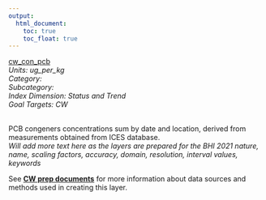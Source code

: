 ```yaml
---
output:
  html_document:
    toc: true
    toc_float: true
---
```


[cw_con_pcb](https://github.com/OHI-Baltic/bhi-prep/blob/master/layers/cw_con_pcb_bhi2019.csv)\
*Units: ug_per_kg*\
*Category:*\
*Subcategory:*\
*Index Dimension: Status and Trend*\
*Goal Targets: CW*\
<br>

PCB congeners concentrations sum by date and location, derived from measurements obtained from ICES database.\
*Will add more text here as the layers are prepared for the BHI 2021*
*nature, name, scaling factors, accuracy, domain, resolution, interval values, keywords*

See [**CW prep documents**](https://github.com/OHI-Baltic/bhi-prep/blob/master/prep/CW/v2021/cw_prep.md) for more information about data sources and methods used in creating this layer.

<br>

